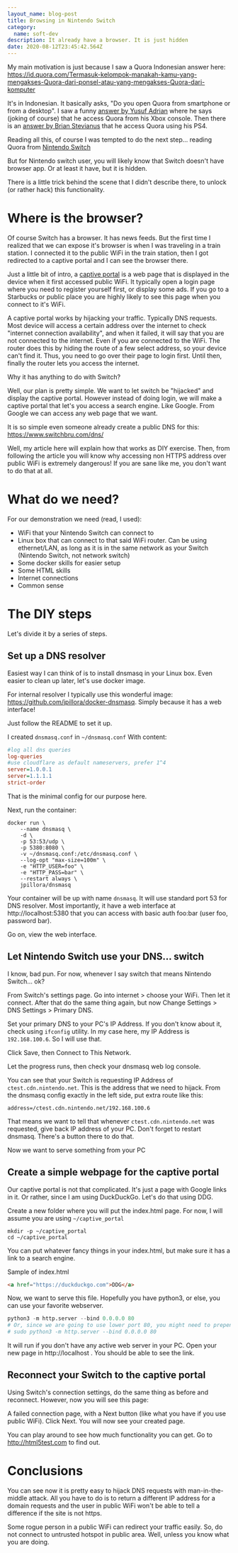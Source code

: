 ```yaml
---
layout_name: blog-post
title: Browsing in Nintendo Switch
category:
  name: soft-dev
description: It already have a browser. It is just hidden
date: 2020-08-12T23:45:42.564Z
---
```


My main motivation is just because I saw a Quora Indonesian answer here:
https://id.quora.com/Termasuk-kelompok-manakah-kamu-yang-mengakses-Quora-dari-ponsel-atau-yang-mengakses-Quora-dari-komputer

It's in Indonesian. It basically asks, "Do you open Quora from smartphone or from a desktop". I saw a funny [answer by Yusuf Adrian](https://id.quora.com/Termasuk-kelompok-manakah-kamu-yang-mengakses-Quora-dari-ponsel-atau-yang-mengakses-Quora-dari-komputer/answer/Yusuf-Adriansyah) where he says (joking of course) that he access Quora from his Xbox console. Then there is an [answer by Brian Stevianus](https://id.quora.com/Termasuk-kelompok-manakah-kamu-yang-mengakses-Quora-dari-ponsel-atau-yang-mengakses-Quora-dari-komputer/answer/Brian-Stevi) that he access Quora using his PS4.

Reading all this, of course I was tempted to do the next step... reading Quora from [Nintendo Switch](https://id.quora.com/Termasuk-kelompok-manakah-kamu-yang-mengakses-Quora-dari-ponsel-atau-yang-mengakses-Quora-dari-komputer/answer/Rizky-Maulana-Nugraha)

But for Nintendo switch user, you will likely know that Switch doesn't have browser app. Or at least it have, but it is hidden.

There is a little trick behind the scene that I didn't describe there, to unlock (or rather hack) this functionality.

# Where is the browser?

Of course Switch has a browser. It has news feeds. But the first time I realized that we can expose it's browser is when I was traveling in a train station. I connected it to the public WiFi in the train station, then I got redirected to a captive portal and I can see the browser there.

Just a little bit of intro, a [captive portal](https://en.wikipedia.org/wiki/Captive_portal) is a web page that is displayed in the device when it first accessed public WiFi. It typically open a login page where you need to register yourself first, or display some ads. If you go to a Starbucks or public place you are highly likely to see this page when you connect to it's WiFi.

A captive portal works by hijacking your traffic. Typically DNS requests. Most device will access a certain address over the internet to check "internet connection availability", and when it failed, it will say that you are not connected to the internet. Even if you are connected to the WiFi. The router does this by hiding the route of a few select address, so your device can't find it. Thus, you need to go over their page to login first. Until then, finally the router lets you access the internet.

Why it has anything to do with Switch?

Well, our plan is pretty simple. We want to let switch be "hijacked" and display the captive portal. However instead of doing login, we will make a captive portal that let's you access a search engine. Like Google. From Google we can access any web page that we want.

It is so simple even someone already create a public DNS for this:
https://www.switchbru.com/dns/

Well, my article here will explain how that works as DIY exercise. Then, from following the article you will know why accessing non HTTPS address over public WiFi is extremely dangerous! If you are sane like me, you don't want to do that at all.

# What do we need?

For our demonstration we need (read, I used):

- WiFi that your Nintendo Switch can connect to
- Linux box that can connect to that said WiFi router. Can be using ethernet/LAN, as long as it is in the same network as your Switch (Nintendo Switch, not network switch)
- Some docker skills for easier setup
- Some HTML skills
- Internet connections
- Common sense

# The DIY steps

Let's divide it by a series of steps.

## Set up a DNS resolver

Easiest way I can think of is to install dnsmasq in your Linux box.
Even easier to clean up later, let's use docker image.

For internal resolver I typically use this wonderful image: https://github.com/jpillora/docker-dnsmasq. Simply because it has a web interface!

Just follow the README to set it up.

I created `dnsmasq.conf` in `~/dnsmasq.conf`
With content:

```ini
#log all dns queries
log-queries
#use cloudflare as default nameservers, prefer 1^4
server=1.0.0.1
server=1.1.1.1
strict-order
```

That is the minimal config for our purpose here.

Next, run the container:

```shell
docker run \
	--name dnsmasq \
	-d \
	-p 53:53/udp \
	-p 5380:8080 \
	-v ~/dnsmasq.conf:/etc/dnsmasq.conf \
	--log-opt "max-size=100m" \
	-e "HTTP_USER=foo" \
	-e "HTTP_PASS=bar" \
	--restart always \
	jpillora/dnsmasq
```

Your container will be up with name `dnsmasq`. It will use standard port 53 for DNS resolver. Most importantly, it have a web interface at http://localhost:5380 that you can access with basic auth foo:bar (user foo, password bar).

Go on, view the web interface.

## Let Nintendo Switch use your DNS... switch

I know, bad pun. For now, whenever I say switch that means Nintendo Switch... ok?

From Switch's settings page. Go into internet > choose your WiFi. Then let it connect. After that do the same thing again, but now Change Settings > DNS Settings > Primary DNS.

Set your primary DNS to your PC's IP Address. If you don't know about it, check using `ifconfig` utility. In my case here, my IP Address is `192.168.100.6`. So I will use that.

Click Save, then Connect to This Network.

Let the progress runs, then check your dnsmasq web log console.

You can see that your Switch is requesting IP Address of `ctest.cdn.nintendo.net`. This is the address that we need to hijack. From the dnsmasq config exactly in the left side, put extra route like this:

```
address=/ctest.cdn.nintendo.net/192.168.100.6
```

That means we want to tell that whenever `ctest.cdn.nintendo.net` was requested, give back IP address of your PC. Don't forget to restart dnsmasq. There's a button there to do that.

Now we want to serve something from your PC

## Create a simple webpage for the captive portal

Our captive portal is not that complicated. It's just a page with Google links in it. Or rather, since I am using DuckDuckGo. Let's do that using DDG.

Create a new folder where you will put the index.html page. For now, I will assume you are using `~/captive_portal`

```shell
mkdir -p ~/captive_portal
cd ~/captive_portal
```

You can put whatever fancy things in your index.html, but make sure it has a link to a search engine.

Sample of index.html

```html
<a href="https://duckduckgo.com">DDG</a>
```

Now, we want to serve this file. Hopefully you have python3, or else, you can use your favorite webserver.

```python
python3 -m http.server --bind 0.0.0.0 80
# Or, since we are going to use lower port 80, you might need to prepend with sudo
# sudo python3 -m http.server --bind 0.0.0.0 80
```

It will run if you don't have any active web server in your PC. Open your new page in http://localhost . You should be able to see the link.

## Reconnect your Switch to the captive portal

Using Switch's connection settings, do the same thing as before and reconnect. However, now you will see this page:

A failed connection page, with a Next button (like what you have if you use public WiFi). Click Next. You will now see your created page.

You can play around to see how much functionality you can get. Go to http://html5test.com to find out.

# Conclusions

You can see now it is pretty easy to hijack DNS requests with man-in-the-middle attack. All you have to do is to return a different IP address for a domain requests and the user in public WiFi won't be able to tell a difference if the site is not https.

Some rogue person in a public WiFi can redirect your traffic easily. So, do not connect to untrusted hotspot in public area. Well, unless you know what you are doing.
